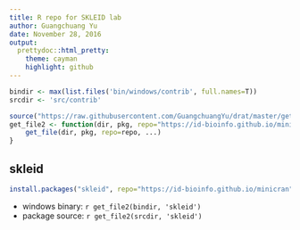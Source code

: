 ```yaml
---
title: R repo for SKLEID lab
author: Guangchuang Yu
date: November 28, 2016
output:
  prettydoc::html_pretty:
    theme: cayman
    highlight: github
---
```



```r
bindir <- max(list.files('bin/windows/contrib', full.names=T))
srcdir <- 'src/contrib'

source("https://raw.githubusercontent.com/GuangchuangYu/drat/master/get_file.R")
get_file2 <- function(dir, pkg, repo="https://id-bioinfo.github.io/minicran", ...) {
    get_file(dir, pkg, repo=repo, ...)
}
```



## skleid

```r
install.packages("skleid", repo="https://id-bioinfo.github.io/minicran")
```

- windows binary: `r get_file2(bindir, 'skleid')`
- package source: `r get_file2(srcdir, 'skleid')`

